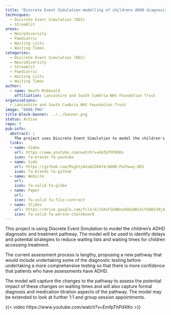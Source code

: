 ```yaml
---
title: "Discrete Event Simulation modelling of childrens ADHD diagnosis and treatment"
techniques:
  - Discrete Event Simulation (DES)
  - Streamlit
areas:
  - Neurodiversity
  - Paediatric
  - Waiting Lists
  - Waiting Times
categories:
  - Discrete Event Simulation (DES)
  - Neurodiversity
  - Streamlit
  - Paediatric
  - Waiting Lists
  - Waiting Times
author:
  - name: Heath McDonald
    affiliation: Lancashire and South Cumbria NHS Foundation Trust
organisations:
  - Lancashire and South Cumbria NHS Foundation Trust
image: "6006.PNG"
title-block-banner: ../../banner.png
status: Active
repo: Y
pub-info:
  abstract: |
    The project uses Discrete Event Simulation to model the children's ADHD diagnostic and treatment pathway, aiming to reduce waiting times and lists. It proposes a new pathway with preliminary diagnostic testing to ensure accurate ADHD assessments. The model will evaluate the impact of these changes and may extend to include 1:1 and group session appointments.
  links:
  - name: Video
    url: https://www.youtube.com/watch?v=EmfpThPdXKo
    icon: fa-brands fa-youtube
  - name: Code
    url: https://github.com/MightyAtom220474/ADHD-Pathway-DES
    icon: fa-brands fa-github
  - name: Website
    url:
    icon: fa-solid fa-globe
  - name: Paper
    url:
    icon: fa-solid fa-file-contract
  - name: Slides
    url: https://drive.google.com/file/d/15AsF2U4BnsXbbGQRxIcFkDW130j4JiaF/view?usp=drive_link
    icon: fa-solid fa-person-chalkboard
---
```


This project is using Discrete Event Simulation to model the children's ADHD diagnostic and treatment pathway. The model will be used to identify delays and potential strategies to reduce waiting lists and waiting times for children accessing treatment.

The current assessment process is lengthy, proposing a new pathway that would include undertaking some of the diagnostic testing before undertaking a more comprehensive testing so that there is more confidence that patients who have assessments have ADHD.

The model will capture the changes to the pathway to assess the potential impact of these changes on waiting times and will also capture formal diagnosis and medication titration aspects of the pathway. The model may be extended to look at further 1:1 and group session appointments.

{{< video https://www.youtube.com/watch?v=EmfpThPdXKo >}}
